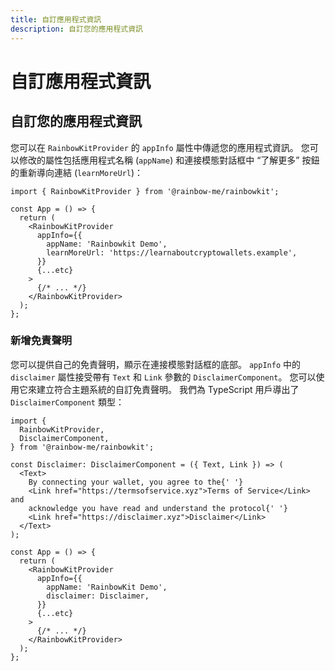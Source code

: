 ```yaml
---
title: 自訂應用程式資訊
description: 自訂您的應用程式資訊
---
```


# 自訂應用程式資訊

## 自訂您的應用程式資訊

您可以在 `RainbowKitProvider` 的 `appInfo` 屬性中傳遞您的應用程式資訊。 您可以修改的屬性包括應用程式名稱 (`appName`) 和連接模態對話框中 “了解更多” 按鈕的重新導向連結 (`learnMoreUrl`)：

```tsx
import { RainbowKitProvider } from '@rainbow-me/rainbowkit';

const App = () => {
  return (
    <RainbowKitProvider
      appInfo={{
        appName: 'Rainbowkit Demo',
        learnMoreUrl: 'https://learnaboutcryptowallets.example',
      }}
      {...etc}
    >
      {/* ... */}
    </RainbowKitProvider>
  );
};
```

### 新增免責聲明

您可以提供自己的免責聲明，顯示在連接模態對話框的底部。 `appInfo` 中的 `disclaimer` 屬性接受帶有 `Text` 和 `Link` 參數的 `DisclaimerComponent`。 您可以使用它來建立符合主題系統的自訂免責聲明。 我們為 TypeScript 用戶導出了 `DisclaimerComponent` 類型：

```tsx
import {
  RainbowKitProvider,
  DisclaimerComponent,
} from '@rainbow-me/rainbowkit';

const Disclaimer: DisclaimerComponent = ({ Text, Link }) => (
  <Text>
    By connecting your wallet, you agree to the{' '}
    <Link href="https://termsofservice.xyz">Terms of Service</Link> and
    acknowledge you have read and understand the protocol{' '}
    <Link href="https://disclaimer.xyz">Disclaimer</Link>
  </Text>
);

const App = () => {
  return (
    <RainbowKitProvider
      appInfo={{
        appName: 'RainbowKit Demo',
        disclaimer: Disclaimer,
      }}
      {...etc}
    >
      {/* ... */}
    </RainbowKitProvider>
  );
};
```
